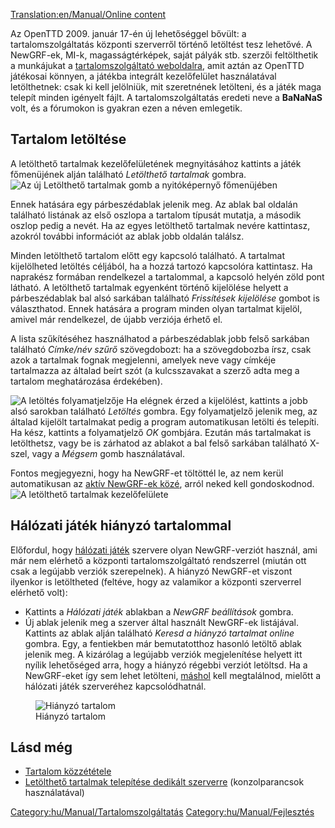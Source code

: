 [[Translation:en/Manual/Online content]]

{{hu/Tartalomjegyzék}}
{{hu/Manual/Programjellemző|0.7|align="right"|text=(0.7.0 verzió óta)}}

Az OpenTTD 2009. január 17-én új lehetőséggel bővült: a tartalomszolgáltatás központi szerverről történő letöltést tesz lehetővé. A NewGRF-ek, MI-k, magasságtérképek, saját pályák stb. szerzői feltölthetik a munkájukat a [http://content.openttd.org tartalomszolgáltató weboldalra], amit aztán az OpenTTD játékosai könnyen, a játékba integrált kezelőfelület használatával letölthetnek: csak ki kell jelölniük, mit szeretnének letölteni, és a játék maga telepít minden igényelt fájlt. A tartalomszolgáltatás eredeti neve a '''BaNaNaS''' volt, és a fórumokon is gyakran ezen a néven emlegetik.

==Tartalom letöltése==
A letölthető tartalmak kezelőfelületének megnyitásához kattints a játék főmenüjének alján található ''Letölthető tartalmak'' gombra.
[[File:en/Manual/MainMenu CheckOnlineContent.png|center|frame|Az új ''Letölthető tartalmak'' gomb a nyitóképernyő főmenüjében]]

Ennek hatására egy párbeszédablak jelenik meg. Az ablak bal oldalán található listának az első oszlopa a tartalom típusát mutatja, a második oszlop pedig a nevét. Ha az egyes letölthető tartalmak nevére kattintasz, azokról további információt az ablak jobb oldalán találsz.

Minden letölthető tartalom előtt egy kapcsoló található. A tartalmat kijelölheted letöltés céljából, ha a hozzá tartozó kapcsolóra kattintasz. Ha naprakész formában rendelkezel a tartalommal, a kapcsoló helyén zöld pont látható.
A letölthető tartalmak egyenként történő kijelölése helyett a párbeszédablak bal alsó sarkában található ''Frissítések kijelölése'' gombot is választhatod. Ennek hatására a program minden olyan tartalmat kijelöl, amivel már rendelkezel, de újabb verziója érhető el.

A lista szűkítéséhez használhatod a párbeszédablak jobb felső sarkában található ''Címke/név szűrő'' szövegdobozt: ha a szövegdobozba írsz, csak azok a tartalmak fognak megjelenni, amelyek neve vagy címkéje tartalmazza az általad beírt szót (a kulcsszavakat a szerző adta meg a tartalom meghatározása érdekében).

[[File:en/Manual/ContentDownloading Progress.png|left|frame|A letöltés folyamatjelzője]] Ha elégnek érzed a kijelölést, kattints a jobb alsó sarokban található ''Letöltés'' gombra. Egy folyamatjelző jelenik meg, az általad kijelölt tartalmakat pedig a program automatikusan letölti és telepíti. Ha kész, kattints a folyamatjelző ''OK'' gombjára. Ezután más tartalmakat is letölthetsz, vagy be is zárhatod az ablakot a bal felső sarkában található X-szel, vagy a ''Mégsem'' gomb használatával.

Fontos megjegyezni, hogy ha NewGRF-et töltöttél le, az nem kerül automatikusan az [[hu/Manual/NewGRF#newgrf-ek-aktivalasa|aktív NewGRF-ek közé]], arról neked kell gondoskodnod.
[[File:en/Manual/ContentDownloading2.png|center|frame|A letölthető tartalmak kezelőfelülete]]

==Hálózati játék hiányzó tartalommal==
Előfordul, hogy [[hu/Manual/Hálózati játék|hálózati játék]] szervere olyan NewGRF-verziót használ, ami már nem elérhető a központi tartalomszolgáltató rendszerrel (miután ott csak a legújabb verziók szerepelnek). A hiányzó NewGRF-et viszont ilyenkor is letöltheted (feltéve, hogy az valamikor a központi szerverrel elérhető volt):
* Kattints a ''Hálózati játék'' ablakban a ''NewGRF beállítások'' gombra. 
* Új ablak jelenik meg a szerver által használt NewGRF-ek listájával. Kattints az ablak alján található ''Keresd a hiányzó tartalmat online'' gombra. Egy, a fentiekben már bemutatotthoz hasonló letöltő ablak jelenik meg. A kizárólag a legújabb verziók megjelenítése helyett itt nyílik lehetőséged arra, hogy a hiányzó régebbi verziót letöltsd. Ha a NewGRF-eket így sem lehet letölteni, [[hu/FAQ NewGRF|máshol]] kell megtalálnod, mielőtt a hálózati játék szerveréhez kapcsolódhatnál.
[[File:en/Manual/Server join bananas.png|center|frame|Hiányzó tartalom]]

==Lásd még==
*[[hu/Archive/Community/Tartalomszolgáltatás|Tartalom közzététele]]
*[[hu/Dedikált szerver#letoltheto-tartalmak-telepitese|Letölthető tartalmak telepítése dedikált szerverre]] (konzolparancsok használatával)

[[Category:hu/Manual/Tartalomszolgáltatás]]
[[Category:hu/Manual/Fejlesztés]]